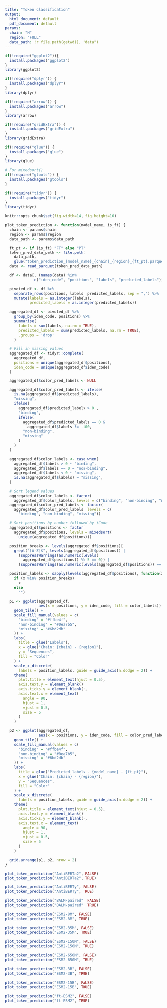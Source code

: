 ```yaml
---
title: "Token classification"
output:
  html_document: default
  pdf_document: default
params:
  chain: "H"
  region: "FULL"
  data_path: !r file.path(getwd(), "data")
---
```

```r
if(!require("ggplot2")){
  install.packages("ggplot2")
}
library(ggplot2)

if(!require("dplyr")) {
  install.packages("dplyr")
}
library(dplyr)

if(!require("arrow")) {
  install.packages("arrow")
}
library(arrow)

if(!require("gridExtra")) {
  install.packages("gridExtra")
}
library(gridExtra)

if(!require("glue")) {
  install.packages("glue")
}
library(glue)

# For mixedsort()
if(!require("gtools")) {
  install.packages("gtools")
}

if(!require("tidyr")) {
  install.packages("tidyr")
}
library(tidyr)

knitr::opts_chunk$set(fig.width=14, fig.height=16)
```

```r
plot_token_prediction <- function(model_name, is_ft) {
  chain <- params$chain
  region <- params$region
  data_path <- params$data_path

  ft_pt <- if (is_ft) "FT" else "PT"
  token_pred_data_path <- file.path(
    data_path,
    glue("token_prediction_{model_name}_{chain}_{region}_{ft_pt}.parquet"))
  data <- read_parquet(token_pred_data_path)

  df <- data[, (names(data) %in%
             c("iden_code", "positions", "labels", "predicted_labels"))]

  pivoted_df <- df %>%
    separate_rows(positions, labels, predicted_labels, sep = ",") %>%
    mutate(labels = as.integer(labels),
           predicted_labels = as.integer(predicted_labels))

  aggregated_df <- pivoted_df %>%
    group_by(iden_code, positions) %>%
    summarise(
      labels = sum(labels, na.rm = TRUE),
      predicted_labels = sum(predicted_labels, na.rm = TRUE),
      .groups = 'drop'
    )

  # Fill in missing values
  aggregated_df <- tidyr::complete(
    aggregated_df,
    positions = unique(aggregated_df$positions),
    iden_code = unique(aggregated_df$iden_code)
  )

  aggregated_df$color_pred_labels <- NULL

  aggregated_df$color_pred_labels <- ifelse(
    is.na(aggregated_df$predicted_labels),
    "missing",
    ifelse(
      aggregated_df$predicted_labels > 0 ,
      "binding",
      ifelse(
        aggregated_df$predicted_labels == 0 &
          aggregated_df$labels != -100,
        "non-binding",
        "missing"
      )
    )
  )

  aggregated_df$color_labels <- case_when(
    aggregated_df$labels > 0 ~ "binding",
    aggregated_df$labels == 0 ~ "non-binding",
    aggregated_df$labels < 0 ~ "missing",
    is.na(aggregated_df$labels) ~ "missing",
  )

  # Sort legend values
  aggregated_df$color_labels <- factor(
    aggregated_df$color_labels, levels = c("binding", "non-binding", "missing"))
  aggregated_df$color_pred_labels <- factor(
    aggregated_df$color_pred_labels, levels = c(
      "binding", "non-binding", "missing"))

  # Sort positions by number followed by iCode
  aggregated_df$positions <- factor(
    aggregated_df$positions, levels = mixedsort(
      unique(aggregated_df$positions)))

  position_breaks <- levels(aggregated_df$positions)[
    grepl("[A-Z]$", levels(aggregated_df$positions)) |
      (suppressWarnings(as.numeric(levels(
        aggregated_df$positions)) %% 5 == 0)) |
      (suppressWarnings(as.numeric(levels(aggregated_df$positions)) == 1))]

  position_labels <- sapply(levels(aggregated_df$positions), function(x)
    if (x %in% position_breaks)
      x
    else
      "")

  p1 <- ggplot(aggregated_df,
               aes(x = positions, y = iden_code, fill = color_labels)) +
    geom_tile() +
    scale_fill_manual(values = c(
      "binding" = "#ffbe4f",
      "non-binding" = "#0ea7b5",
      "missing" = "#6bd2db"
    )) +
    labs(
      title = glue("Labels"),
      x = glue("Chain: {chain} - {region}"),
      y = "Sequences",
      fill = "Color"
    ) +
    scale_x_discrete(
      labels = position_labels, guide = guide_axis(n.dodge = 2)) +
    theme(
      plot.title = element_text(hjust = 0.5),
      axis.text.y = element_blank(),
      axis.ticks.y = element_blank(),
      axis.text.x = element_text(
        angle = 90,
        hjust = 1,
        vjust = 0.5,
        size = 5
      )
    )

  p2 <- ggplot(aggregated_df,
               aes(x = positions, y = iden_code, fill = color_pred_labels)) +
    geom_tile() +
    scale_fill_manual(values = c(
      "binding" = "#ffbe4f",
      "non-binding" = "#0ea7b5",
      "missing" = "#6bd2db"
    )) +
    labs(
      title = glue("Predicted labels - {model_name} - {ft_pt}"),
      x = glue("Chain: {chain} - {region}"),
      y = "Sequences",
      fill = "Color"
    ) +
    scale_x_discrete(
      labels = position_labels, guide = guide_axis(n.dodge = 2)) +
    theme(
      plot.title = element_text(hjust = 0.5),
      axis.text.y = element_blank(),
      axis.ticks.y = element_blank(),
      axis.text.x = element_text(
        angle = 90,
        hjust = 1,
        vjust = 0.5,
        size = 5
      )
    )

  grid.arrange(p1, p2, nrow = 2)
}
```

```r
plot_token_prediction("AntiBERTa2", FALSE)
plot_token_prediction("AntiBERTa2", TRUE)
```

```r
plot_token_prediction("AntiBERTy", FALSE)
plot_token_prediction("AntiBERTy", TRUE)
```

```r
plot_token_prediction("BALM-paired", FALSE)
plot_token_prediction("BALM-paired", TRUE)
```

```r
plot_token_prediction("ESM2-8M", FALSE)
plot_token_prediction("ESM2-8M", TRUE)
```

```r
plot_token_prediction("ESM2-35M", FALSE)
plot_token_prediction("ESM2-35M", TRUE)
```

```r
plot_token_prediction("ESM2-150M", FALSE)
plot_token_prediction("ESM2-150M", TRUE)
```

```r
plot_token_prediction("ESM2-650M", FALSE)
plot_token_prediction("ESM2-650M", TRUE)
```

```r
plot_token_prediction("ESM2-3B", FALSE)
plot_token_prediction("ESM2-3B", TRUE)
```

```r
plot_token_prediction("ESM2-15B", FALSE)
plot_token_prediction("ESM2-15B", TRUE)
```

```r
plot_token_prediction("ft-ESM2", FALSE)
plot_token_prediction("ft-ESM2", TRUE)
```
